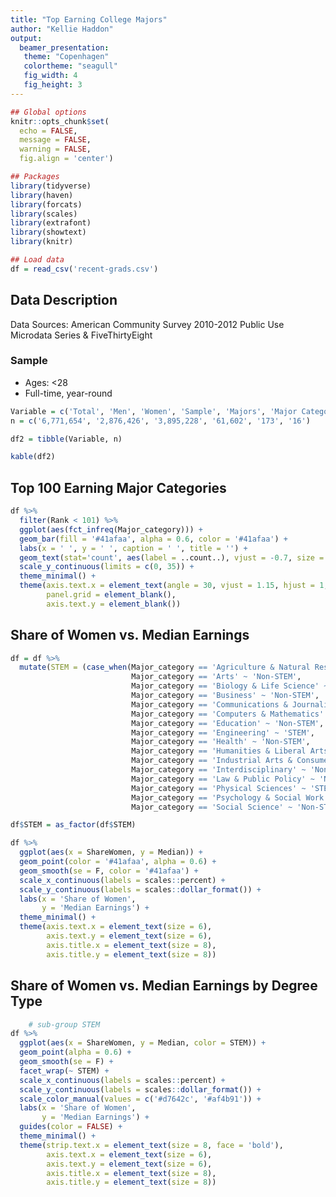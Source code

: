 ```yaml
---
title: "Top Earning College Majors"
author: "Kellie Haddon"
output: 
  beamer_presentation:
   theme: "Copenhagen"
   colortheme: "seagull"
   fig_width: 4
   fig_height: 3
---
```


```r
## Global options
knitr::opts_chunk$set(
  echo = FALSE,
  message = FALSE,
  warning = FALSE,
  fig.align = 'center')

## Packages
library(tidyverse)
library(haven)
library(forcats)
library(scales)
library(extrafont)
library(showtext)
library(knitr)

## Load data
df = read_csv('recent-grads.csv')
```

## Data Description
Data Sources: American Community Survey 2010-2012 Public Use Microdata Series & FiveThirtyEight

### Sample  
* Ages: <28  
* Full-time, year-round

```r
Variable = c('Total', 'Men', 'Women', 'Sample', 'Majors', 'Major Categories')
n = c('6,771,654', '2,876,426', '3,895,228', '61,602', '173', '16')

df2 = tibble(Variable, n)

kable(df2)
```

## Top 100 Earning Major Categories

```r
df %>%
  filter(Rank < 101) %>%
  ggplot(aes(fct_infreq(Major_category))) +
  geom_bar(fill = '#41afaa', alpha = 0.6, color = '#41afaa') +
  labs(x = ' ', y = ' ', caption = ' ', title = '') +
  geom_text(stat='count', aes(label = ..count..), vjust = -0.7, size = 2, color = 'black') +
  scale_y_continuous(limits = c(0, 35)) +
  theme_minimal() +
  theme(axis.text.x = element_text(angle = 30, vjust = 1.15, hjust = 1, color = 'black', size = 6),
        panel.grid = element_blank(),
        axis.text.y = element_blank())
```

## Share of Women vs. Median Earnings

```r
df = df %>%
  mutate(STEM = (case_when(Major_category == 'Agriculture & Natural Resources' ~ 'STEM',
                           Major_category == 'Arts' ~ 'Non-STEM',
                           Major_category == 'Biology & Life Science' ~ 'STEM',
                           Major_category == 'Business' ~ 'Non-STEM',
                           Major_category == 'Communications & Journalism' ~ 'Non-STEM',
                           Major_category == 'Computers & Mathematics' ~ 'STEM',
                           Major_category == 'Education' ~ 'Non-STEM',
                           Major_category == 'Engineering' ~ 'STEM',
                           Major_category == 'Health' ~ 'Non-STEM',
                           Major_category == 'Humanities & Liberal Arts' ~ 'Non-STEM',
                           Major_category == 'Industrial Arts & Consumer Services' ~ 'Non-STEM',
                           Major_category == 'Interdisciplinary' ~ 'Non-STEM',
                           Major_category == 'Law & Public Policy' ~ 'Non-STEM',
                           Major_category == 'Physical Sciences' ~ 'STEM',
                           Major_category == 'Psychology & Social Work' ~ 'Non-STEM',
                           Major_category == 'Social Science' ~ 'Non-STEM')))

df$STEM = as_factor(df$STEM)

df %>%
  ggplot(aes(x = ShareWomen, y = Median)) +
  geom_point(color = '#41afaa', alpha = 0.6) +
  geom_smooth(se = F, color = '#41afaa') +
  scale_x_continuous(labels = scales::percent) +
  scale_y_continuous(labels = scales::dollar_format()) +
  labs(x = 'Share of Women', 
       y = 'Median Earnings') +
  theme_minimal() +
  theme(axis.text.x = element_text(size = 6),
        axis.text.y = element_text(size = 6),
        axis.title.x = element_text(size = 8),
        axis.title.y = element_text(size = 8))
```

## Share of Women vs. Median Earnings by Degree Type

```r
    # sub-group STEM
df %>%
  ggplot(aes(x = ShareWomen, y = Median, color = STEM)) +
  geom_point(alpha = 0.6) +
  geom_smooth(se = F) +
  facet_wrap(~ STEM) +
  scale_x_continuous(labels = scales::percent) +
  scale_y_continuous(labels = scales::dollar_format()) +
  scale_color_manual(values = c('#d7642c', '#af4b91')) +
  labs(x = 'Share of Women', 
       y = 'Median Earnings') +
  guides(color = FALSE) +
  theme_minimal() +
  theme(strip.text.x = element_text(size = 8, face = 'bold'),
        axis.text.x = element_text(size = 6),
        axis.text.y = element_text(size = 6),
        axis.title.x = element_text(size = 8),
        axis.title.y = element_text(size = 8))
```
